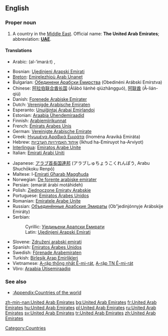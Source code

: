 ==English==
{{wikipedia}}
===Proper noun===
{{en-proper noun|sg=[[United]] [[Arab]] [[Emirate]]s}}

# A country in the [[Middle East]]. Official name: '''The United Arab Emirates'''; abbreviation: '''[[UAE]]'''.

====Translations====
{{top}}
*Arabic: {{ARchar|[[الإمارات]]}} (al-’imará:t) {{p}}, 
{{ARchar|[[دولة الإمارات العربية المتحدة]]}} {{Unicode|(dáulat al-’imará:t al-ʕarabíyyat al-muttáħida)}} {{p}}
*Bosnian: [[Ujedinjeni Arapski Emirati#Bosnian|Ujedinjeni Arapski Emirati]] {{m}} {{p}}
*[[Breton]]: [[Emirelezhioù Arab Unanet]]
*Bulgarian: [[Обединени Арабски Емирства]] (Obedinéni Arábski Emírstva) {{n}} {{p}}
*Chinese: [[阿拉伯联合酋长国]] (Ālābó liánhé qiúzhăngguó), [[阿联酋]] (Ā-lián-qiú)
*Danish: [[Forenede Arabiske Emirater]]
*Dutch: [[Verenigde Arabische Emiraten]]
*Esperanto: [[Unuiĝintaj Arabaj Emirlandoj]]
*Estonian: [[Araabia Ühendemiraadid]]
*Finnish: [[Arabiemiirikunnat]]
*French: [[Émirats Arabes Unis]] {{m}} {{p}}
*German: [[Vereinigte Arabische Emirate]] {{f}} {{p}}
*Greek: [[Ηνωμένα Αραβικά Εμιράτα]] {{n}} {{p}} (Inoména Araviká Emiráta)
*Hebrew: [[איחוד האמירויות הערביות]] (Ikhud ha-Emiruyot ha-Arviyot)
*[[Interlingua]]: [[Emiratos Arabe Unite]]
*Italian: [[Emirati Arabi Uniti]] {{m}} {{p}}
{{mid}}
*Japanese: [[アラブ首長国連邦]] (アラブしゅちょうこくれんぽう, Arabu Shuchōkoku Renpō)
*Maltese: l-[[Emirati Għarab Maqgħuda]]
*Norwegian: [[De forente arabiske emirater]]
*Persian: {{FAchar|[[امارات عربی متحده]]}} (emarát árabi motáhideh)
*Polish: [[Zjednoczone Emiraty Arabskie]] {{m}} {{p}}
*Portuguese: [[Emiratos Árabes Unidos]] {{m}} {{p}}
*Romanian: [[Emiratele Arabe Unite]] {{n}} {{p}}
*Russian: [[Объединённые Арабские Эмираты]] (Ob”jedinjónnyje Arábskije Emiráty) {{m}} {{p}}
*Serbian:
*:Cyrillic: [[Уједињени Арапски Емирати#Serbian|Уједињени Арапски Емирати]] {{m}} {{p}}
*:Latin: [[Ujedinjeni Arapski Emirati#Serbian|Ujedinjeni Arapski Emirati]] {{m}} {{p}}
*Slovene: [[Združeni arabski emirati]] {{m}} {{p}}
*Spanish: [[Emiratos Árabes Unidos]] {{m}} {{p}}
*Swedish: [[Förenade Arabemiraten]]
*Turkish: [[Birleşik Arap Emirlikleri]]
*Vietnamese: [[A-rập thống nhất Ê-mi-rát]], [[A-rập TN Ê-mi-rát]]
*Võro: [[Araabia Ütisemiraadiq]]
{{bottom}}

===See also===
*[[:Appendix:Countries of the world]]

[[Category:Countries]]

[[zh-min-nan:United Arab Emirates]]
[[bg:United Arab Emirates]]
[[fr:United Arab Emirates]]
[[hu:United Arab Emirates]]
[[pl:United Arab Emirates]]
[[ru:United Arab Emirates]]
[[sv:United Arab Emirates]]
[[tr:United Arab Emirates]]
[[zh:United Arab Emirates]]
